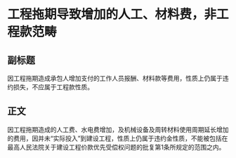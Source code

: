 # 工程拖期导致增加的人工、材料费，非工程款范畴
## 副标题
因工程拖期造成承包人增加支付的工作人员报酬、材料款等费用，性质上仍属于违约损失，不应属于工程款性质。
## 正文
因工程拖期造成的人工费、水电费增加，及机械设备及周转材料使用周期延长增加的费用，因并未“实际投入”到建设工程，性质上仍属于违约金性质，不能被包括在最高人民法院关于建设工程价款优先受偿权问题的批复第1条所规定的范围之内。